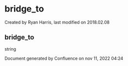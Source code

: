 
# bridge_to 

 Created by  Ryan Harris, last modified on 2018.02.08

## bridge_to

string

Document generated by Confluence on nov 11, 2022 04:24

